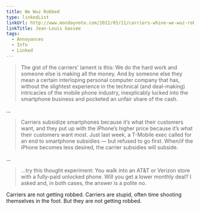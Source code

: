 ```yaml
---
title: We Wuz Robbed
type: linkedList
linkUrl: http://www.mondaynote.com/2012/03/11/carriers-whine-we-wuz-robbed/
linkTitle: Jean-Louis Gassée
tags:
  - Annoyances
  - Info
  - Linked
---
```


> The gist of the carriers’ lament is this: We do the hard work and someone else is making all the money. And by someone else they mean a certain interloping personal computer company that has, without the slightest experience in the technical (and deal-making) intricacies of the mobile phone industry, inexplicably lucked into the smartphone business and pocketed an unfair share of the cash.

…

> Carriers subsidize smartphones because it’s what their customers want, and they put up with the iPhone’s higher price because it’s what their customers want most. Just last week, a T-Mobile exec called for an end to smartphone subsidies — but refused to go first. When/if the iPhone becomes less desired, the carrier subsidies will subside.

…

> …try this thought experiment: You walk into an AT&T or Verizon store with a fully-paid unlocked phone. Will you get a lower monthly deal? I asked and, in both cases, the answer is a polite no.

Carriers are not getting robbed. Carriers are stupid, often time shooting themselves in the foot. But they are not getting robbed.
